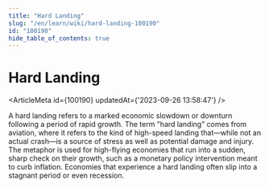```yaml
---
title: "Hard Landing"
slug: "/en/learn/wiki/hard-landing-100190"
id: "100190"
hide_table_of_contents: true
---
```



# Hard Landing

<ArticleMeta id={100190} updatedAt={'2023-09-26 13:58:47'} />
<div className='border-solid border-b border-t-0 my-4 border-[var(--ifm-color-gray-300)]' />

A hard landing refers to a marked economic slowdown or downturn following a period of rapid growth. The term "hard landing" comes from aviation, where it refers to the kind of high-speed landing that—while not an actual crash—is a source of stress as well as potential damage and injury. The metaphor is used for high-flying economies that run into a sudden, sharp check on their growth, such as a monetary policy intervention meant to curb inflation. Economies that experience a hard landing often slip into a stagnant period or even recession.
